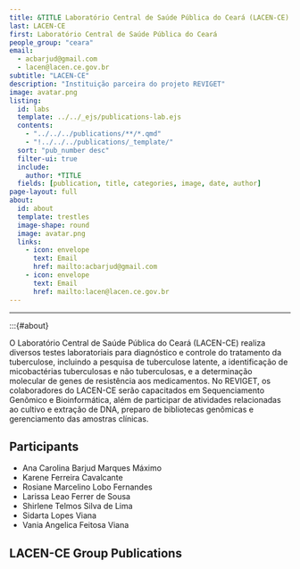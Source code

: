 ---
title: &TITLE Laboratório Central de Saúde Pública do Ceará (LACEN-CE)
last: LACEN-CE
first: Laboratório Central de Saúde Pública do Ceará
people_group: "ceara"
email: 
  - acbarjud@gmail.com
  - lacen@lacen.ce.gov.br
subtitle: "LACEN-CE"
description: "Instituição parceira do projeto REVIGET"
image: avatar.png
listing:
  id: labs
  template: ../../_ejs/publications-lab.ejs
  contents:
    - "../../../publications/**/*.qmd"
    - "!../../../publications/_template/"
  sort: "pub_number desc"
  filter-ui: true
  include:
    author: *TITLE
  fields: [publication, title, categories, image, date, author]
page-layout: full
about:
  id: about
  template: trestles
  image-shape: round
  image: avatar.png
  links:
    - icon: envelope
      text: Email
      href: mailto:acbarjud@gmail.com
    - icon: envelope
      text: Email
      href: mailto:lacen@lacen.ce.gov.br
---

<hr>

:::{#about}

O Laboratório Central de Saúde Pública do Ceará (LACEN-CE) realiza diversos testes laboratoriais para diagnóstico e controle do tratamento da tuberculose, incluindo a pesquisa de tuberculose latente, a identificação de micobactérias tuberculosas e não tuberculosas, e a determinação molecular de genes de resistência aos medicamentos. No REVIGET, os colaboradores do LACEN-CE serão capacitados em Sequenciamento Genômico e Bioinformática, além de participar de atividades relacionadas ao cultivo e extração de DNA, preparo de bibliotecas genômicas e gerenciamento das amostras clínicas.

## Participants
- Ana Carolina Barjud Marques Máximo
- Karene Ferreira Cavalcante
- Rosiane Marcelino Lobo Fernandes
- Larissa Leao Ferrer de Sousa
- Shirlene Telmos Silva de Lima
- Sidarta Lopes Viana
- Vania Angelica Feitosa Viana

## LACEN-CE Group Publications

:::{#pubs}
:::
